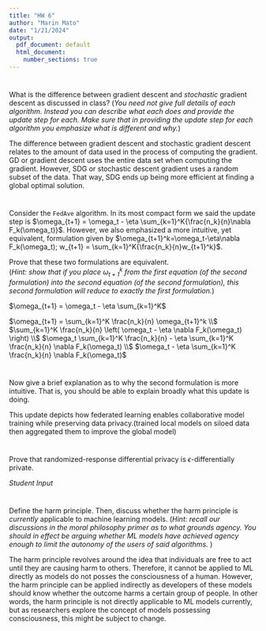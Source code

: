 ```yaml
---
title: "HW 6"
author: "Marin Mato"
date: "1/21/2024"
output:
  pdf_document: default
  html_document:
    number_sections: true
---
```


#
What is the difference between gradient descent and *stochastic* gradient descent as discussed in class?  (*You need not give full details of each algorithm.  Instead you can describe what each does and provide the update step for each.  Make sure that in providing the update step for each algorithm you emphasize what is different and why.*)

The difference between gradient descent and stochastic gradient descent relates to the amount of data used in the process of computing the gradient. GD or gradient descent uses the entire data set when computing the gradient. However, SDG or stochastic descent gradient uses a random subset of the data. That way, SDG ends up being more efficient at finding a global optimal solution.

#
Consider the `FedAve` algorithm.  In its most compact form we said the update step is $\omega_{t+1} = \omega_t - \eta \sum_{k=1}^K{\frac{n_k}{n}\nabla F_k(\omega_t)}$.  However, we also emphasized a more intuitive, yet equivalent, formulation given by $\omega_{t+1}^k=\omega_t-\eta\nabla F_k(\omega_t); w_{t+1} = \sum_{k=1}^K{\frac{n_k}{n}w_{t+1}^k}$.  

Prove that these two formulations are equivalent.  
(*Hint: show that if you place $\omega_{t+1}^k$ from the first equation (of the second formulation) into the second equation (of the second formulation), this second formulation will reduce to exactly the first formulation.*) 

$\omega_{t+1} = \omega_t - \eta \sum_{k=1}^K$

$\omega_{t+1} = \sum_{k=1}^K \frac{n_k}{n} \omega_{t+1}^k \\$
$\sum_{k=1}^K \frac{n_k}{n} \left( \omega_t - \eta \nabla F_k(\omega_t) \right) \\$
$\omega_t \sum_{k=1}^K \frac{n_k}{n} - \eta \sum_{k=1}^K \frac{n_k}{n} \nabla F_k(\omega_t) \\$
$\omega_t - \eta \sum_{k=1}^K \frac{n_k}{n} \nabla F_k(\omega_t)$

#
Now give a brief explanation as to why the second formulation is more intuitive.  That is, you should be able to explain broadly what this update is doing.  

This update depicts how federated learning enables collaborative model training while preserving data privacy.(trained local models on siloed data then aggregated them to improve the global model)


# 
Prove that randomized-response differential privacy is $\epsilon$-differentially private.  

*Student Input*

# 
Define the harm principle.  Then, discuss whether the harm principle is *currently* applicable to machine learning models.  (*Hint: recall our discussions in the moral philosophy primer as to what grounds agency.  You should in effect be arguing whether ML models have achieved agency enough to limit the autonomy of the users of said algorithms.* )

The harm principle revolves around the idea that individuals are free to act until they are causing harm to others. Therefore, it cannot be applied to ML directly as models do not posses the consciousness of a human. However, the harm principle can be applied indirectly as developers of these models should know whether the outcome harms a certain group of people. In other words, the harm principle is not directly applicable to ML models currently, but as researchers explore the concept of models possessing consciousness, this might be subject to change. 


